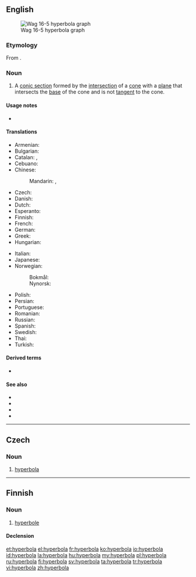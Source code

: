 ==English==
[[File:Wag 16-5 hyperbola graph.jpg|thumb|Wag 16-5 hyperbola graph]]

===Etymology===
From {{etyl|grc|en}} {{m|grc|ὑπερβολή}}.

===Noun===
{{en-noun|s|hyperbolae|hyperbolæ}}
{{wikipedia}}

# {{lb|en|geometry}} A [[conic section]] formed by the [[intersection]] of a [[cone]] with a [[plane]] that intersects the [[base]] of the cone and is not [[tangent]] to the cone.

====Usage notes====
* {{U:en:an h}}

====Translations====
{{trans-top|geometric curve}}
* Armenian: {{t+|hy|հիպերբոլ}}
* Bulgarian: {{t+|bg|хипербола|f|tr=hipérbola}}
* Catalan: {{t|ca|hipèrbola|f}}, {{t+|ca|hipèrbole|f}}
* Cebuano: {{t|ceb|duhalitok}}
* Chinese:
*: Mandarin: {{t|cmn|雙曲線|sc=Hani}}, {{t+|cmn|双曲线|tr=shuāngqūxiàn|sc=Hani}}
* Czech: {{t|cs|hyperbola|f}}
* Danish: {{t|da|hyperbel|c}}
* Dutch: {{t+|nl|hyperbool|m}}
* Esperanto: {{t|eo|hiperbolo}}
* Finnish: {{t+|fi|hyperbeli}}
* French: {{t+|fr|hyperbole|f}}
* German: {{t+|de|Hyperbel|f}}
* Greek: {{t+|el|υπερβολή|f}}
* Hungarian: {{t+|hu|hiperbola}}
{{trans-mid}}
* Italian: {{t+|it|iperbole|f}}
* Japanese: {{t|ja|双曲線|tr=そうきょくせん, sōkyokusen|sc=Jpan}}
* Norwegian:
*: Bokmål: {{t|nb|hyperbel|m}}
*: Nynorsk: {{t|nn|hyperbel|m}}
* Polish: {{t+|pl|hiperbola|f}}
* Persian: {{t+|fa|هذلولی|tr=hozlûlî}}
* Portuguese: {{t+|pt|hipérbole|f}}
* Romanian: {{t+|ro|hiperbolă|f}}
* Russian: {{t+|ru|гипе́рбола|f}}
* Spanish: {{t+|es|hipérbola|f}}
* Swedish: {{t+|sv|hyperbel|c}}
* Thai: {{t|th|ไฮเพอร์โบลา|tr=haiperbohlaa}}
* Turkish: {{t+|tr|hiperbol}}
{{trans-bottom}}

====Derived terms====
* {{l|en|hyperbolic}}

====See also====
* {{l|en|circle}}
* {{l|en|conic section}}
* {{l|en|ellipse}}
* {{l|en|parabola}}

----

==Czech==

===Noun===
{{cs-noun|g=f}}

# [[hyperbola#English|hyperbola]] {{lb|cs|geometry}}

----

==Finnish==

===Noun===
{{fi-noun}}

# [[hyperbole]] {{gloss|extreme exaggeration or overstatement; especially as a literary or rhetorical device}}

====Declension====
{{fi-decl-koira|hyperbol|||a}}

[[et:hyperbola]]
[[el:hyperbola]]
[[fr:hyperbola]]
[[ko:hyperbola]]
[[io:hyperbola]]
[[id:hyperbola]]
[[la:hyperbola]]
[[hu:hyperbola]]
[[my:hyperbola]]
[[pl:hyperbola]]
[[ru:hyperbola]]
[[fi:hyperbola]]
[[sv:hyperbola]]
[[ta:hyperbola]]
[[tr:hyperbola]]
[[vi:hyperbola]]
[[zh:hyperbola]]
